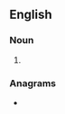 ==English==

===Noun===
{{head|en|noun form}}

# {{plural of|en|inciter}}

===Anagrams===
* {{anagrams|en|a=ceiinrst|citiners|citrines|crinites|tin cries}}